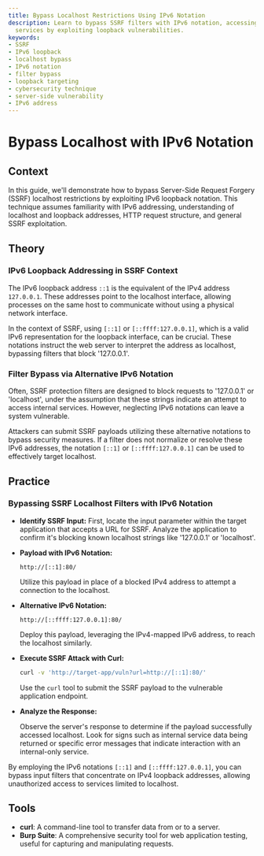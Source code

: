 ```yaml
---
title: Bypass Localhost Restrictions Using IPv6 Notation
description: Learn to bypass SSRF filters with IPv6 notation, accessing localhost
  services by exploiting loopback vulnerabilities.
keywords:
- SSRF
- IPv6 loopback
- localhost bypass
- IPv6 notation
- filter bypass
- loopback targeting
- cybersecurity technique
- server-side vulnerability
- IPv6 address
---
```


# Bypass Localhost with IPv6 Notation

## Context

In this guide, we'll demonstrate how to bypass Server-Side Request Forgery (SSRF) localhost restrictions by exploiting IPv6 loopback notation. This technique assumes familiarity with IPv6 addressing, understanding of localhost and loopback addresses, HTTP request structure, and general SSRF exploitation.

## Theory

### IPv6 Loopback Addressing in SSRF Context

The IPv6 loopback address `::1` is the equivalent of the IPv4 address `127.0.0.1`. These addresses point to the localhost interface, allowing processes on the same host to communicate without using a physical network interface.

In the context of SSRF, using `[::1]` or `[::ffff:127.0.0.1]`, which is a valid IPv6 representation for the loopback interface, can be crucial. These notations instruct the web server to interpret the address as localhost, bypassing filters that block '127.0.0.1'.

### Filter Bypass via Alternative IPv6 Notation

Often, SSRF protection filters are designed to block requests to '127.0.0.1' or 'localhost', under the assumption that these strings indicate an attempt to access internal services. However, neglecting IPv6 notations can leave a system vulnerable.

Attackers can submit SSRF payloads utilizing these alternative notations to bypass security measures. If a filter does not normalize or resolve these IPv6 addresses, the notation `[::1]` or `[::ffff:127.0.0.1]` can be used to effectively target localhost.

## Practice

### Bypassing SSRF Localhost Filters with IPv6 Notation

- **Identify SSRF Input:** First, locate the input parameter within the target application that accepts a URL for SSRF. Analyze the application to confirm it's blocking known localhost strings like '127.0.0.1' or 'localhost'.

- **Payload with IPv6 Notation:**
  
  ```http
  http://[::1]:80/
  ```

  Utilize this payload in place of a blocked IPv4 address to attempt a connection to the localhost.

- **Alternative IPv6 Notation:**

  ```http
  http://[::ffff:127.0.0.1]:80/
  ```

  Deploy this payload, leveraging the IPv4-mapped IPv6 address, to reach the localhost similarly.

- **Execute SSRF Attack with Curl:**

  ```bash
  curl -v 'http://target-app/vuln?url=http://[::1]:80/'
  ```

  Use the `curl` tool to submit the SSRF payload to the vulnerable application endpoint.

- **Analyze the Response:** 

  Observe the server's response to determine if the payload successfully accessed localhost. Look for signs such as internal service data being returned or specific error messages that indicate interaction with an internal-only service.

By employing the IPv6 notations `[::1]` and `[::ffff:127.0.0.1]`, you can bypass input filters that concentrate on IPv4 loopback addresses, allowing unauthorized access to services limited to localhost.

## Tools

- **curl**: A command-line tool to transfer data from or to a server.
- **Burp Suite**: A comprehensive security tool for web application testing, useful for capturing and manipulating requests.